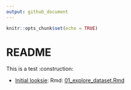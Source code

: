 ```yaml
---
output: github_document
---
```


```r
knitr::opts_chunk$set(echo = TRUE)
```

# README

This is a test :construction: 

- [Initial looksie](01_explore_dataset.md): Rmd: [01_explore_dataset.Rmd](01_explore_dataset.Rmd)
